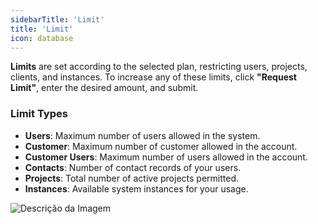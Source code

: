 ```yaml
---
sidebarTitle: 'Limit'
title: 'Limit'
icon: database
---
```


**Limits** are set according to the selected plan, restricting users, projects, clients, and instances. To increase any of these limits, click **"Request Limit"**, enter the desired amount, and submit.

### Limit Types
- **Users**: Maximum number of users allowed in the system.
- **Customer**: Maximum number of customer allowed in the account.
- **Customer Users**: Maximum number of users allowed in the account.
- **Contacts**: Number of contact records of your users.
- **Projects**: Total number of active projects permitted.
- **Instances**: Available system instances for your usage.

<img src="/images/started/limits.png" alt="Descrição da Imagem"  />